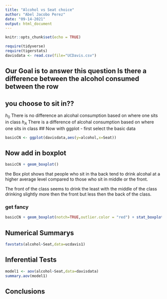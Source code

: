 ```yaml
---
title: "Alcohol vs Seat choice"
author: "Abel Jacobo Perez"
date: "09-14-2021"
output: html_document
---
```


```r
knitr::opts_chunk$set(echo = TRUE)
```

```r
require(tidyverse)
require(tigerstats)
davisdata <- read.csv(file="UCDavis.csv")
```
## Our Goal is to answer this question Is there a difference between the alcohol consumed between the row
## you choose to sit in??
$h_0$ There is no difference an alcohal consumption  based on where one sits in class
$h_A$ There is a difference of alcohal consumption based on where one sits in class
## Now with ggplot - first select the basic data

```r
basicCN <- ggplot(davisdata,aes(y=alcohol,x=Seat))
```
## Now add in boxplot

```r
basicCN + geom_boxplot()
```
  
  the Box plot shows that people who sit in tha back tend to drink alcohal at a higher average level compared to those who sit in middle or the front.
  
  The front of the class seems to drink the least with the middle of the class drinking slightly more then the front but less then the back of the class.
  
### get fancy  

```r
basicCN + geom_boxplot(notch=TRUE,outlier.color = "red") + stat_boxplot(geom ='errorbar') + labs(title="Fancy notch boxplot \n with 2 lines")
```

## Numerical Summarys

```r
favstats(alcohol~Seat,data=ucdavis1)
```

## Inferential Tests
```r
model1 <- aov(alcohol~Seat,data=davisdata)
summary.aov(model1)
```
## Conclusions


